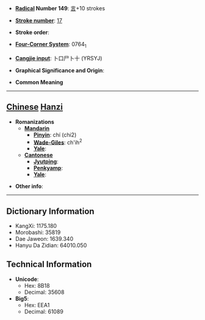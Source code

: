 * '''[[Wiktionary:Chinese radical index| Radical]] Number 149''': [[Wiktionary:Chinese radical index 言|言]]+10 strokes

* '''[[Wiktionary:Chinese total strokes index|Stroke number]]''': [[Wiktionary:Chinese total strokes index 17|17]]

* '''Stroke order''': 

* '''[[Wiktionary:Chinese four corner index|Four-Corner System]]''': 0764<sub>1</sub>

* '''[[Wiktionary:Chinese Cangjie index|Cangjie input]]''': 卜口尸卜十 (YRSYJ)

* '''Graphical Significance and Origin''': 

* '''Common Meaning'''

----

== [[Chinese]] [[Hanzi]] ==

* '''Romanizations'''
** '''[[Mandarin]]'''
*** '''[[Pinyin]]''': chí (chi2)
*** '''[[Wade-Giles]]''': ch'ih<sup>2</sup>
*** '''[[Yale]]''': 
** '''[[Cantonese]]'''
*** '''[[Jyutping]]''':
*** '''[[Penkyamp]]''': 
*** '''[[Yale]]''': 

* '''Other info''': 

----

== Dictionary Information ==

* KangXi: 1175.180
* Morobashi: 35819
* Dae Jaweon: 1639.340
* Hanyu Da Zidian: 64010.050

== Technical Information ==

* '''Unicode''':
** Hex: 8B18
** Decimal: 35608
* '''Big5''':
** Hex: EEA1
** Decimal: 61089